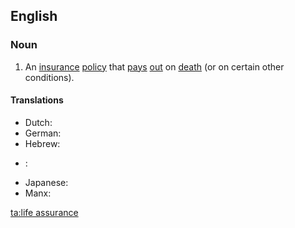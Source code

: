 ==English==

===Noun===
{{en-noun|head=[[life]] [[assurance]]|-}}

# An [[insurance]] [[policy]] that [[pay]]s [[out]] on [[death]] (or on certain other conditions).

====Translations====
{{trans-top|insurance policy}}
* Dutch: {{t-|nl|levensverzekering|f}}
* German: {{t+|de|Lebensversicherung|f}}
* Hebrew: {{t|he|בטחון חי|m|sc=Hebr}}
{{trans-mid}}
* {{ttbc|id}}: {{t|id|[[asuransi]] [[jiwa]]}} <!-- was "[[asuransi]] [[jiwa]]" - assumed sum-of-parts; if an idiom, remove the wikilinks to the individual words. see [[User:Kephir/gadgets/xte#Translation_fixing]] -->
* Japanese: {{t|ja|生命保険|tr=せいめいほけん, seimei-hoken|sc=Jpan}}
* Manx: {{t-|gv|urryssaght seihill|f}}
{{trans-bottom}}
[[ta:life assurance]]